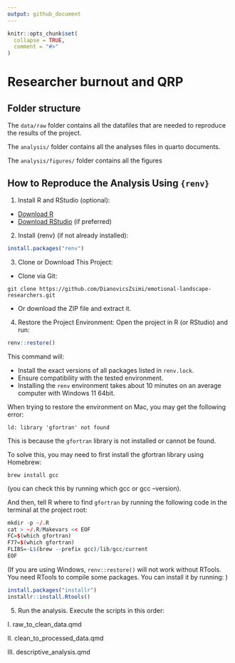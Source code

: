 ```yaml
---
output: github_document
---
```


<!-- README.md is generated from README.Rmd. Please edit that file -->

```r
knitr::opts_chunk$set(
  collapse = TRUE,
  comment = "#>"
)
```

# Researcher burnout and QRP

<!-- badges: start -->

<!-- badges: end -->

## Folder structure

The `data/raw` folder contains all the datafiles that are needed to reproduce the results of the project.

The `analysis/` folder contains all the analyses files in quarto documents.

The `analysis/figures/` folder contains all the figures

## How to Reproduce the Analysis Using `{renv}`

1.  Install R and RStudio (optional):

-   [Download R](https://cran.r-project.org/bin/windows/base/)
-   [Download RStudio](https://posit.co/download/rstudio-desktop/) (if preferred)

2.  Install {renv} (if not already installed):

```r
install.packages("renv")
```

3.  Clone or Download This Project:

-   Clone via Git:

<!-- -->

```         
git clone https://github.com/DianovicsZsimi/emotional-landscape-researchers.git
```

-   Or download the ZIP file and extract it.

4.  Restore the Project Environment: Open the project in R (or RStudio) and run:

```r
renv::restore()
```

This command will:

-   Install the exact versions of all packages listed in `renv.lock`.
-   Ensure compatibility with the tested environment.
-   Installing the `renv` environment takes about 10 minutes on an average computer with Windows 11 64bit.

When trying to restore the environment on Mac, you may get the following error:

`ld: library 'gfortran' not found`

This is because the `gfortran` library is not installed or cannot be found.

To solve this, you may need to first install the gfortran library using Homebrew:

`brew install gcc`

(you can check this by running which gcc or gcc --version).

And then, tell R where to find `gfortran` by running the following code in the terminal at the project root:

```r
mkdir -p ~/.R
cat > ~/.R/Makevars << EOF
FC=$(which gfortran)
F77=$(which gfortran)
FLIBS=-L$(brew --prefix gcc)/lib/gcc/current
EOF
```


(If you are using Windows, `renv::restore()` will not work without RTools. You need RTools to compile some packages. You can install it by running: )

```r
install.packages("installr")
installr::install.Rtools()
```

5.  Run the analysis. Execute the scripts in this order:

I. raw_to_clean_data.qmd

II\. clean_to_processed_data.qmd

III\. descriptive_analysis.qmd
